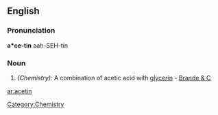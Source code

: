 ==English==

===Pronunciation===
'''a*ce-tin'''
aah-SEH-tin

===Noun===
{{infl|en|noun}}

#''(Chemistry):'' A combination of acetic acid with [[glycerin]] - [[Brande & C]]

[[Category:Chemistry]]
[[ar:acetin]]